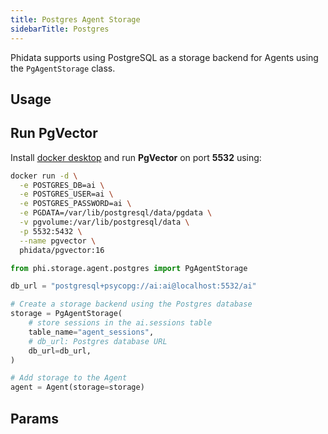 ```yaml
---
title: Postgres Agent Storage
sidebarTitle: Postgres
---
```


Phidata supports using PostgreSQL as a storage backend for Agents using the `PgAgentStorage` class.

## Usage

## Run PgVector

Install [docker desktop](https://docs.docker.com/desktop/install/mac-install/) and run **PgVector** on port **5532** using:

```bash
docker run -d \
  -e POSTGRES_DB=ai \
  -e POSTGRES_USER=ai \
  -e POSTGRES_PASSWORD=ai \
  -e PGDATA=/var/lib/postgresql/data/pgdata \
  -v pgvolume:/var/lib/postgresql/data \
  -p 5532:5432 \
  --name pgvector \
  phidata/pgvector:16
```

```python storage.py
from phi.storage.agent.postgres import PgAgentStorage

db_url = "postgresql+psycopg://ai:ai@localhost:5532/ai"

# Create a storage backend using the Postgres database
storage = PgAgentStorage(
    # store sessions in the ai.sessions table
    table_name="agent_sessions",
    # db_url: Postgres database URL
    db_url=db_url,
)

# Add storage to the Agent
agent = Agent(storage=storage)
```

## Params

<Snippet file="storage-postgres-params.mdx" />
